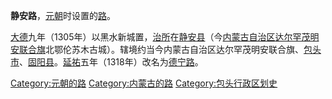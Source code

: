 '''静安路'''，[[元朝|元朝]]时设置的[[路_(行政区划)|路]]。

[[大德_(元朝)|大德]]九年（1305年）以黑水新城置，[[治所|治所]]在[[静安县|静安县]]（今[[内蒙古自治区|内蒙古自治区]][[达尔罕茂明安联合旗|达尔罕茂明安联合旗]]北鄂伦苏木古城）。辖境约当今内蒙古自治区达尔罕茂明安联合旗、[[包头市|包头市]]、[[固阳县|固阳县]]。[[延祐|延祐]]五年（1318年）改名为[[德宁路|德宁路]]。

{{元朝行政区划小作品}}
{{DEFAULTSORT:J}}
[[Category:元朝的路|Category:元朝的路]]
[[Category:内蒙古的路|Category:内蒙古的路]]
[[Category:包头行政区划史|Category:包头行政区划史]]